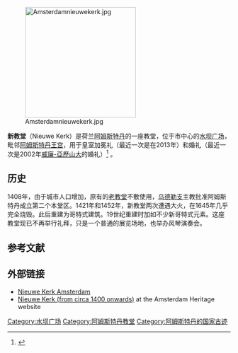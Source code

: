 
{{Infobox Historic building
|name                    = Nieuwe Kerk
|image                   = Iglesia Nueva, Ámsterdam, Países Bajos, 2016-05-30, DD 10-12 HDR.jpg
|caption                 = 从水坝广场看向新教堂
|map_type                = Netherlands Amsterdam Central
|coordinates             = {{coord|52.3739|4.8917|display=inline}}
|location_town           = [[阿姆斯特丹|阿姆斯特丹]][[水坝广场|水坝广场]]
|location_country        = {{NLD}}
|architect               = 
|client                  = 
|engineer                = 
|construction_start_date = c. 1385
|completion_date         = 
|date_demolished         = 
|cost                    = 
|structural_system       = 
|style                   = [[哥特式建筑|哥特式建筑]]、[[哥特复兴式建筑|哥特复兴式建筑]]
|size                    = 
}}

[[File:Amsterdamnieuwekerk.jpg|250px]]

'''新教堂'''（Nieuwe Kerk）是荷兰[[阿姆斯特丹|阿姆斯特丹]]的一座教堂，位于市中心的[[水坝广场|水坝广场]]，毗邻[[阿姆斯特丹王宫|阿姆斯特丹王宫]]，用于皇室加冕礼（最近一次是在2013年）和婚礼（最近一次是2002年[[威廉-亞歷山大_(荷蘭)|威廉-亞歷山大]]的婚礼）<ref>{{Cite web |url=http://news.bbc.co.uk/2/hi/europe/1797233.stm |title="Dutch prince marries his Maxima", BBC News, 2 February 2002 |access-date=2018-11-22 |archive-date=2019-12-29 |archive-url=https://web.archive.org/web/20191229082010/http://news.bbc.co.uk/2/hi/europe/1797233.stm |dead-url=no }}</ref> 。

==历史==
1408年，由于城市人口增加，原有的[[老教堂|老教堂]]不敷使用，[[乌德勒支|乌德勒支]]主教批准阿姆斯特丹成立第二个本堂区。1421年和1452年，新教堂两次遭遇大火，在1645年几乎完全烧毁。此后重建为哥特式建筑。19世纪重建时加如不少新哥特式元素。这座教堂现已不再举行礼拜，只是一个普通的展览场地，也举办风琴演奏会。

==参考文献==
{{reflist}}

==外部链接==
{{commonscat|Nieuwe Kerk (Amsterdam)}}
*[http://www.nieuwekerk.nl/en/index.htm Nieuwe Kerk Amsterdam] {{Wayback|url=http://www.nieuwekerk.nl/en/index.htm |date=20160125161917 }}
*[https://web.archive.org/web/20080518031124/http://www.bmz.amsterdam.nl/adam/uk/groot/nwkerk.html Nieuwe Kerk (from circa 1400 onwards)] at the Amsterdam Heritage website

[[Category:水坝广场|Category:水坝广场]]
[[Category:阿姆斯特丹教堂|Category:阿姆斯特丹教堂]]
[[Category:阿姆斯特丹的国家古迹|Category:阿姆斯特丹的国家古迹]]